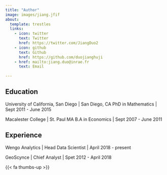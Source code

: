 ```yaml
---
title: "Author"
image: images/jiang.jfif
about: 
  template: trestles
  links: 
    - icon: twitter
      text: Twitter
      href: https://twitter.com/JiangDuo2
    - icon: github
      text: Github
      href: https://github.com/duojianghuji
    - href: mailto:jiang.duo@inrae.fr
      text: Email
      
---
```


## Education

University of California, San Diego | San Diego, CA
PhD in Mathematics | Sept 2011 - June 2015

Macalester College | St. Paul MA
B.A in Economics | Sept 2007 - June 2011

## Experience

Wengo Analytics | Head Data Scientist | April 2018 - present

GeoScynce | Chief Analyst | Spet 2012 - April 2018

{{< fa thumbs-up >}} 

